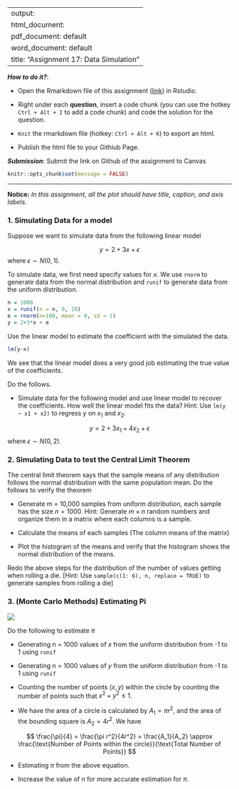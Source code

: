 
---
output: 
  html_document:
  pdf_document: default
  word_document: default
title: "Assignment 17: Data Simulation"
---

***How to do it?***: 

- Open the Rmarkdown file of this assignment ([link](assignment17.Rmd)) in Rstudio. 

- Right under each **question**, insert  a code chunk (you can use the hotkey `Ctrl + Alt + I` to add a code chunk) and code the solution for the question. 

- `Knit` the rmarkdown file (hotkey: `Ctrl + Alt + K`) to export an html.  

-  Publish the html file to your Githiub Page. 

***Submission***: Submit the link on Github of the assignment to Canvas

```r
knitr::opts_chunk$set(message = FALSE)
```


-------

**Notice:** *In this assignment, all the plot should have title, caption, and axis labels. *

### 1. Simulating Data for a model

Suppose we want to simulate data from the following linear model

$$
y = 2 + 3 x + \epsilon
$$
where $\epsilon \sim N(0, 1)$. 

To simulate data, we first need specify values for $x$.  We use `rnorm` to generate data from the normal distribution and `runif` to generate data from the uniform distribution.

```r
n = 1000
x = runif(n = n, 0, 10)
e = rnorm(n=100, mean = 0, sd = 1)
y = 2+3*x + e
```
Use the linear model to estimate the coefficient with the simulated the data. 

```r
lm(y~x)
```

We see that the linear model does a very good job estimating the true value of the coefficients.

Do the follows.

- Simulate data for the following model and use linear model to recover the coefficients. How well the linear model fits the data? Hint: Use `lm(y ~ x1 + x2)` to regress $y$ on $x_1$ and $x_2$.

$$
y = 2 + 3 x_1 + 4x_2 + \epsilon
$$
where $\epsilon \sim N(0, 2)$. 

### 2. Simulating Data to test the Central Limit Theorem

The central limit theorem says that the sample means of any distribution follows the normal distribution with the same population mean. Do the follows to verify the theorem

- Generate m = 10,000 samples from uniform distribution, each sample has the size $n = 1000$. Hint: Generate $m \times n$ random numbers and organize them in a matrix where each columns is a sample.  

- Calculate the means of each samples (The column means of the matrix)

- Plot the histogram of the means and verify that the histogram shows the normal distribution of the means. 

Redo the above steps for the distribution of the number of values getting when rolling a die. [Hint: Use `sample(c(1: 6), n, replace = TRUE)` to generate samples from rolling a die]

### 3. (Monte Carlo Methods) Estimating Pi

![](sim.png)

Do the following to estimate $\pi$

- Generating n = 1000 values of $x$ from the uniform distribution from -1 to 1 using `runif`

- Generating n = 1000 values of $y$ from the uniform distribution from -1 to 1 using `runif`

- Counting the number of points $(x,y)$ within the circle by counting the number of points such that $x^2 + y^2 \leq 1$. 

- We have the area of a circle is calculated by $A_1 = \pi r^2$, and the area of the bounding square is $A_2 = 4r^2$. We have

$$
\frac{\pi}{4} = \frac{\pi r^2}{4r^2} = \frac{A_1}{A_2}  \approx \frac{\text{Number of Points within the circle}}{\text{Total Number of Points}}
$$


- Estimating $\pi$ from the above equation.

- Increase the value of $n$ for more accurate estimation for $\pi$.


